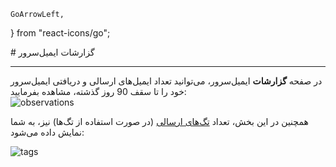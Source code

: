     GoArrowLeft,
} from "react-icons/go";


<Layout>
<Head>
<title>مستندات مربوط به گزارشات ایمیل سرور - لیارا</title>
<meta property="og:title" content="مستندات خدمات رایانش ابری لیارا" />
<meta property="og:description" content="مستندات آشنایی با گزارشات ایمیل‌سرور در لیارا"  />
</Head>
# گزارشات ایمیل‌سرور

<hr className="mb-2" />
در صفحه <b>گزارشات</b> ایمیل‌سرور، می‌توانید تعداد ایمیل‌های ارسالی و دریافتی ایمیل‌سرور خود را تا سقف 90 روز گذشته، مشاهده بفرمایید:

<div className="h-4" />
<img src="https://media.liara.ir/docs/email-server-observations.png" alt="observations"/>
<div className="h-4" />

همچنین در این بخش، تعداد <a href="/email-server/how-tos/use-tags" className="text-[#2196f3] ">تگ‌های ارسالی</a> (در صورت استفاده از تگ‌ها) نیز، به شما نمایش داده می‌شود: 
<div className="h-4" />
<img src="https://media.liara.ir/docs/tags-observations.png" alt="tags"/>
<div className="h-4" />


</Layout>